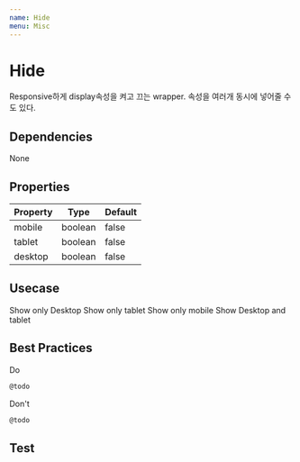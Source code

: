 ```yaml
---
name: Hide
menu: Misc
---
```



# Hide

Responsive하게 display속성을 켜고 끄는 wrapper. 속성을 여러개 동시에 넣어줄 수 도 있다. 


## Dependencies
<App>
<Flex>
<Chip bg="blue.deep" color="#FFF">None</Chip>
</Flex>
</App>



## Properties

|Property|Type|Default|
|-|-|-|
|mobile| boolean | false |
|tablet| boolean | false |
|desktop| boolean | false |


## Usecase

<Playground>
  <App>
    <Container>
      <Hide mobile tablet>
          <Box bg="black.standard" width={1/2} p="16px" mt="16px">
          <Text center color="#FFF">Show only Desktop</Text>
          </Box>
      </Hide>
      <Hide mobile desktop>
          <Box bg="black.sub" width={1/2} p="16px" mt="16px">
          <Text center color="#FFF">Show only tablet</Text>
          </Box>
      </Hide>
      <Hide desktop tablet>
          <Box bg="black.half" width={1/2} p="16px" mt="16px">
          <Text center color="#FFF">Show only mobile</Text>
          </Box>
      </Hide>
      <Hide mobile>
          <Box bg="black.hint" width={1/2} p="16px" mt="16px">
          <Text center color="#FFF">Show Desktop and tablet</Text>
          </Box>
      </Hide>
    </Container>
  </App>
</Playground>

## Best Practices

<App>
  <Chip bg="#00AA00"color="#FFF" width="100px">Do</Chip>
</App>

```javascript
@todo
```

<App>
  <Chip bg="#AA0000"color="#FFF" width="100px">Don't</Chip>
</App>

```javascript
@todo
```

## Test